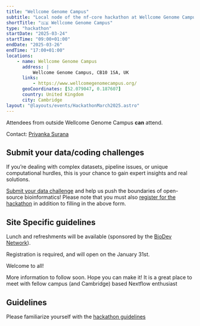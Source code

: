 ```yaml
---
title: "Wellcome Genome Campus"
subtitle: "Local node of the nf-core hackathon at Wellcome Genome Campus, Hinxton, UK"
shortTitle: "🇬🇧 Wellcome Genome Campus"
type: "hackathon"
startDate: "2025-03-24"
startTime: "09:00+01:00"
endDate: "2025-03-26"
endTime: "17:00+01:00"
locations:
    - name: Wellcome Genome Campus
      address: |
          Wellcome Genome Campus, CB10 1SA, UK
      links:
          - https://www.wellcomegenomecampus.org/
      geoCoordinates: [52.079047, 0.187607]
      country: United Kingdom
      city: Cambridge
layout: "@layouts/events/HackathonMarch2025.astro"
---
```


Attendees from outside Wellcome Genome Campus **can** attend.

Contact: [Priyanka Surana](mailto:biodev@sanger.ac.uk)

## Submit your data/coding challenges

If you’re dealing with complex datasets, pipeline issues, or unique computational hurdles, this is your chance to gain expert insights and real solutions.

[Submit your data challenge](https://forms.gle/CaMd4kGZ5EdNFGg29) and help us push the boundaries of open-source bioinformatics!
Please note that you must also [register for the hackathon](https://nf-co.re/events/2025/hackathon-march-2025#registration) in addition to filling in the above form.

## Site Specific guidelines

Lunch and refreshments will be available (sponsored by the [BioDev Network](https://www.linkedin.com/company/biodev-network/)).

Registration is required, and will open on the January 31st.

Welcome to all!

More information to follow soon. Hope you can make it!
It is a great place to meet with fellow campus (and Cambridge) based Nextflow enthusiast

## Guidelines

Please familiarize yourself with the [hackathon guidelines](https://nf-co.re/events/2025/hackathon-march-2025#in-person-local-sites)
